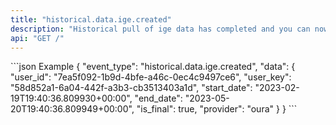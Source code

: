 ```yaml
---
title: "historical.data.ige.created"
description: "Historical pull of ige data has completed and you can now pull data for this resource."
api: "GET /"
---
```

<ResponseField name="event_type" type="string | null" required="False" default="historical.data.ige.created">

</ResponseField>
<ResponseField name="data" type="HistoricalWebhookPayload">

<Expandable title="HistoricalWebhookPayload" defaultOpen="true">
<ResponseField name="user_id" type="string" required="True">

</ResponseField>
<ResponseField name="user_key" type="string" required="True">

</ResponseField>
<ResponseField name="start_date" type="string" required="True">

</ResponseField>
<ResponseField name="end_date" type="string" required="True">

</ResponseField>
<ResponseField name="is_final" type="boolean" required="True">

</ResponseField>
<ResponseField name="provider" type="string" required="True">

</ResponseField>
</Expandable>
</ResponseField>
<ResponseExample>
```json Example
{
  "event_type": "historical.data.ige.created",
  "data": {
    "user_id": "7ea5f092-1b9d-4bfe-a46c-0ec4c9497ce6",
    "user_key": "58d852a1-6a04-442f-a3b3-cb3513403a1d",
    "start_date": "2023-02-19T19:40:36.809930+00:00",
    "end_date": "2023-05-20T19:40:36.809949+00:00",
    "is_final": true,
    "provider": "oura"
  }
}
```
</ResponseExample>
